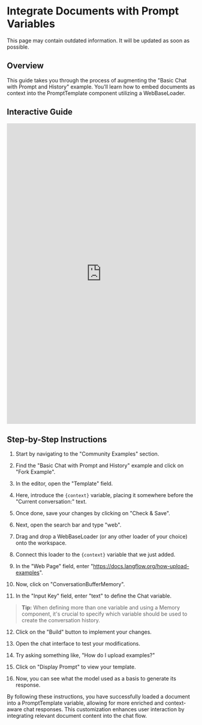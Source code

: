 
# Integrate Documents with Prompt Variables

<Admonition type="warning" title="warning">
This page may contain outdated information. It will be updated as soon as possible.
</Admonition>

## Overview

This guide takes you through the process of augmenting the "Basic Chat with Prompt and History" example. You'll learn how to embed documents as context into the PromptTemplate component utilizing a WebBaseLoader.

## Interactive Guide

<iframe
  src="https://app.tango.us/app/embed/76578e84-a700-4b3b-a6ef-8a0350472781?iframe=true"
  sandbox="allow-scripts allow-top-navigation-by-user-activation allow-popups allow-same-origin"
  security="restricted"
  title="Loading a document into a PromptTemplate variable"
  width="100%"
  height="800px"
  referrerpolicy="strict-origin-when-cross-origin"
  frameborder="0"
  webkitallowfullscreen="webkitallowfullscreen"
  mozallowfullscreen="mozallowfullscreen"
  allowfullscreen="allowfullscreen"
></iframe>

## Step-by-Step Instructions

1. Start by navigating to the "Community Examples" section.

2. Find the "Basic Chat with Prompt and History" example and click on "Fork Example".

3. In the editor, open the "Template" field.

4. Here, introduce the `{context}` variable, placing it somewhere before the "Current conversation:" text.

5. Once done, save your changes by clicking on "Check & Save".

6. Next, open the search bar and type "web".

7. Drag and drop a WebBaseLoader (or any other loader of your choice) onto the workspace.

8. Connect this loader to the `{context}` variable that we just added.

9. In the "Web Page" field, enter "https://docs.langflow.org/how-upload-examples".

10. Now, click on "ConversationBufferMemory".

11. In the "Input Key" field, enter "text" to define the Chat variable.

> **Tip:** When defining more than one variable and using a Memory component, it's crucial to specify which variable should be used to create the conversation history.

12. Click on the "Build" button to implement your changes.

13. Open the chat interface to test your modifications.

14. Try asking something like, "How do I upload examples?"

15. Click on "Display Prompt" to view your template.

16. Now, you can see what the model used as a basis to generate its response.

By following these instructions, you have successfully loaded a document into a PromptTemplate variable, allowing for more enriched and context-aware chat responses. This customization enhances user interaction by integrating relevant document content into the chat flow.
